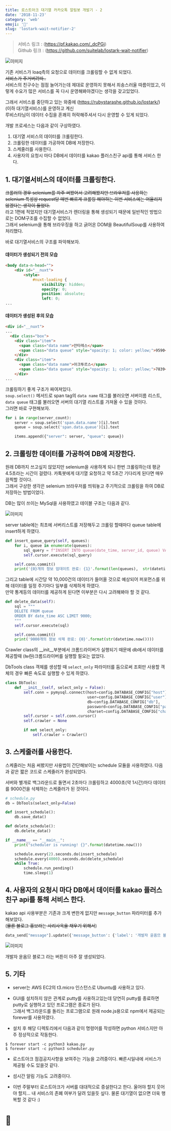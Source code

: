 ```yaml
---
title: 로스트아크 대기열 카카오톡 알림봇 개발기 - 2
date: '2018-11-23'
category: 'web'
emoji: '🦄'
slug: 'lostark-wait-notifier-2'
---
```


> 서비스 링크 : (https://pf.kakao.com/_dcPGj)  
> Github 링크 : (https://github.com/suitelab/lostark-wait-notifier)

![이미지](loa1.png)


기존 서비스가 loaq측의 요청으로 데이터를 크롤링할 수 없게 되었다.  
~~서비스가 주거버려따..~~  
서비스의 친구수는 점점 늘어가는데 제대로 운영하지 못해서 죄송스러울 따름이었고,
이렇게 수요가 많은 서비스를 꼭 다시 운영해봐야겠다는 생각을 갖고있었다.

그래서 서비스를 중단하고 있는 와중에 (https://rubystarashe.github.io/lostark/)(이하 대기열서비스)를 운영하고 계신  
루비스타님이 데이터 수집을 혼쾌히 허락해주셔서 다시 운영할 수 있게 되었다.

개발 프로세스는 다음과 같이 구상하였다.

1. 대기열 서비스의 데이터를 크롤링한다.
2. 크롤링한 데이터를 가공하여 DB에 저장한다.
3. 스케줄러를 사용한다.
4. 사용자의 요청시 마다 DB에서 데이터를 kakao 플러스친구 api를 통해 서비스 한다.

## 1. 대기열서비스의 데이터를 크롤링한다.
~~크롤러의 경우 selenium를 자주 써봤어서 고려해봤지만 브라우저를 사용하는 selenium 특성상 request당 매번 빠르게 크롤링 해야하는 이번 서비스에는 어울리지 않겠다는 생각이 들었다.~~  
라고 1편에 적었지만 대기열서비스가 렌더링을 통해 생성되기 때문에 일반적인 방법으로는 DOM구조를 수집할 수 없었다.  
그래서 selenium을 통해 브라우징을 하고 긁어온 DOM을 BeautifulSoup를 사용하여 처리했다.  

바로 대기열서비스의 구조를 파악해보자.

#### 데이터가 생성되기 전의 모습
```html
<body data-n-head="">
    <div id="__nuxt">
        <style>
            #nuxt-loading {
                visibility: hidden;
                opacity: 0;
                position: absolute;
                left: 0;
...
```

#### 데이터가 생성된 후의 모습
```html
<div id="__nuxt">
...
  <div class="box">
    <div class="item">
      <span class="data name">안타레스</span>
      <span class="data queue" style="opacity: 1; color: yellow;">9590</span>
    </div>
    <div class="item">
      <span class="data name">아크투르스</span>
      <span class="data queue" style="opacity: 1; color: yellow;">7839</span>
    </div>
...
```

크롤링하기 좋게 구조가 짜여져있다.  
`soup.select()` 메서드로 span tag의 `data name` 태그를 불러오면 서버이름 리스트,  
`data queue` 태그를 불러오면 서버의 대기열 리스트를 가져올 수 있을 것이다.  
그러면 바로 구현해보자.

```py
for i in range(server_count):
    server = soup.select('span.data.name')[i].text
    queue = soup.select('span.data.queue')[i].text

    items.append({"server": server, "queue": queue})
```

## 2. 크롤링한 데이터를 가공하여 DB에 저장한다.
원래 DB까지 쓰고싶지 않았지만 selenium을 사용하게 되니 한번 크롤링하는데 평균 4.5초라는 시간이 걸렸다. 카톡봇에게 대기열 요청하고 약 5초간 기다리게 된다면 매우 끔찍할 것이다.  
그래서 구상한 생각은 selenium 브라우저를 띄워놓고 주기적으로 크롤링을 하여 DB로 저장하는 방법이었다.

DB는 많이 쓰이는 MySql을 사용하였고 테이블 구조는 다음과 같다.

![이미지](table.png)

server table에는 최초에 서버리스트를 저장해두고 크롤링 할때마다 queue table에 insert하게 하였다.

```py
def insert_queue_query(self, queues):
    for i, queue in enumerate(queues):
        sql_query = f"INSERT INTO queue(date_time, server_id, queue) VALUES (now(), {i + 1}, {queue['queue']});"
        self.cursor.execute(sql_query)

    self.conn.commit()
    print('{0}개의 정보 업데이트 완료: {1}'.format(len(queues),  str(datetime.now())))
```

그리고 table에 시간당 약 10,000건의 데이터가 들어올 것으로 예상되어 퍼포먼스를 위해 데이터를 일정 주기마다 일부를 삭제하게 하였다.  
만약 통계등의 데이터를 제공하게 된다면 이부분은 다시 고려해봐야 할 것 같다.

```py
def delete_data(self):
    sql = """
    DELETE FROM queue
    ORDER BY date_time ASC LIMIT 9000;
    """
    self.cursor.execute(sql)

    self.conn.commit()
    print('9000개의 정보 삭제 완료: {0}'.format(str(datetime.now())))
```

Crawler class의 __init__부분에서 크롬드라이버가 실행되기 때문에 db에서 데이터를 제공할때 (~~느린~~)크롬드라이버를 실행할 필요는 없었다.

DbTools class 객체를 생성할 때 `select_only` 파라미터를 둠으로써 조회만 사용할 객체의 경우 빠른 속도로 실행할 수 있게 하였다.

```py
class DbTools:
    def __init__(self, select_only = False):
        self.conn = pymysql.connect(host=config.DATABASE_CONFIG["host"],
                                    user=config.DATABASE_CONFIG["user"],
                                    db=config.DATABASE_CONFIG["db"],
                                    password=config.DATABASE_CONFIG["password"],
                                    charset=config.DATABASE_CONFIG["charset"])
        self.cursor = self.conn.cursor()
        self.crawler = None

        if not select_only:
            self.crawler = Crawler()
```

## 3. 스케줄러를 사용한다.
스케줄러는 처음 써봤지만 사용법이 간단해보이는 schedule 모듈을 사용하였다.
다음과  같은 짧은 코드로 스케줄러가 완성되었다.

서버와 별개로 백그라운드로 돌면서 2초마다 크롤링하고 4000초(약 1시간)마다 데이터를 9000건을 삭제하는 스케줄러가 된 것이다.

```py
# schedule.py
db = DbTools(select_only=False)

def insert_schedule():
    db.save_data()

def delete_schedule():
    db.delete_data()

if __name__ == "__main__":
    print("scheduler is running! {}".format(datetime.now()))

    schedule.every(2).seconds.do(insert_schedule)
    schedule.every(4000).seconds.do(delete_schedule)
    while True:
        schedule.run_pending()
        time.sleep(1)
```

## 4. 사용자의 요청시 마다 DB에서 데이터를 kakao 플러스친구 api를 통해 서비스 한다.
kakao api 사용부분은 기존과 크게 변한게 없지만 `message_button` 파라미터를 추가해보았다.  
(~~물론 블로그 홍보라는 사리사욕을 채우기 위해서~~)

```py
data_send["message"].update({'message_button': {'label': '개발자 윤옴므 블로그', 'url': 'http://suitee.me'}})
```

![이미지](message.png)

개발자 윤옴므 블로그 라는 버튼이 아주 잘 생성되었다.

## 5. 기타
- server는 AWS EC2의 t3.micro 인스턴스로 Ubuntu를 사용하고 있다.  

- GUI를 설치하지 않은 관계로 putty를 사용하고있는데 당연히 putty를 종료하면 putty로 실행하고 있던 프로그램은 종료가 된다.  
그래서 백그라운드를 돌리는 프로그램으로 원래 node.js용으로 npm에서 제공되는 forever를 사용하였다.  

- 설치 후 해당 디렉토리에서 다음과 같이 명령어를 작성하면 python 서비스지만 아주 정상적으로 작동한다.

```shell
$ forever start -c python3 kakao.py
$ forever start -c python3 scheduler.py
```

- 로스트아크 점검공지사항을 보여주는 기능을 고려중이다. 빠른시일내에 서비스가 제공될 수도 있을것 같다.

- 섬시간 알림 기능도 고려중이다.

- 이번 주말부터 로스트아크가 서버를 대대적으로 증설한다고 한다. 울어야 할지 웃어야 할지... 내 서비스의 존폐 여부가 달려 있을듯 싶다. 물론 대기열이 없으면 더욱 행복할 것 같다 :)


# 🛴
